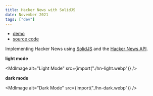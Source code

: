 ```yaml
---
title: Hacker News with SolidJS
date: November 2021
tags: ["dev"]
---
```



- [demo](https://enochchau.com/hn)
- [source code](https://github.com/ec965/hn)

Implementing Hacker News using [SolidJS](https://github.com/solidjs/solid) and
the [Hacker News API](https://github.com/HackerNews/API).

**light mode**

<MdImage alt="Light Mode" src={import("./hn-light.webp")} />

**dark mode**

<MdImage alt="Dark Mode" src={import("./hn-dark.webp")} />
